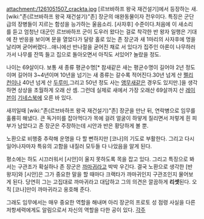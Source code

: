 attachment:/1261051507_crackta.jpg
[르브바하프 왕국 재건설기]에서 등장하는 새. [wiki:"존(르브바하프 왕국 재건설기)"존] 장군의 애완동물이자 전우이다. 특징은 군단급의 장병들이 지르는 함성을 능가하는 울음소리. [사자후] 수준이다.처음에 이 새소리를 듣고 엄청난 대군인 르브바하프 군이 도우러 왔다는 걸로 착각한 반 왕자 일행은 기대에 찬 반응을 보이며 문을 열었다가 달랑 홀로 있는 존 장군과 새 1마리의 사자후에 멍을 날리며 굳어버렸다...애니에선 반나절을 굳어진 채로 서 있다가 집주인 아론이 나무하러 가서 나무를 잔뜩 들고 집으로 돌아오면서 아직도 서있어? 놀랐을 정도.

나이는 69살이다. 보통 새 종류 평균수명[* 참새같은 새는 평균수명이 길어야 2년 정도이며 길어야 3~4년이며 10년을 넘기는 새 종류는 갈수록 적어진다.30년 넘게 산 [[펠리컨]]이나 40년 넘게 산 [[두루미]],그리고 50년 정도 사는 [[앵무새]]같은 경우도 있지만.]을 생각하면 상상을 초월하게 오래 산 셈. 그런데 실제로 새에서 가장 오래산 69살까지 산 [[레이븐]]이 [[기네스북]]에 오른 바 있다. 

새끼일때 [wiki:"존(르브바하프 왕국 재건설기)"존] 장군을 만난 뒤, 연락병으로 임무를 훌륭히 해냈다. 큰 독거미를 잡아먹다가 목에 걸려 얼굴이 하얗게 질리면서 저렇게 흰 피부가 남았다고 존 장군은 주장하는데 시안과 반은 황당하게 볼 뿐.

노환으로 비행중 추락해 운명을 다 할 뻔하지만 [코나]의 기도로 부활한다. 그리고 다시 일어나자마자 특유의 고함을 내질러 모두들 다 나았음을 알게 된다.

평소에는 하도 시끄러워서 [시안]이 울지 못하도록 목을 잡고 있다. 그리고 특징으로 봐서는 구관조가 확실하나 존 장군은 [[까마귀]]라고 박박 우긴다. 결국 노환으로 생각한 [반 왕자]와 [시안]은 그가 중요한 말을 할 때마다 크랙타가 까마귀인지 구관조인지 물어보게 된다. 당연히 그는 고집대로 까마귀라고 대답하고 그의 의견은 깔끔하게 '''리셋'''된다. 오직 [코나]만이 까마귀라고 옹호해 준다.

그래도 임무에서는 매우 중요한 역할을 해내며 아리 장군의 프로토 성 점령 사실을 다른 저항세력에게도 알림으로서 자신의 역할을 다한 공이 있다.
[[각주]]
